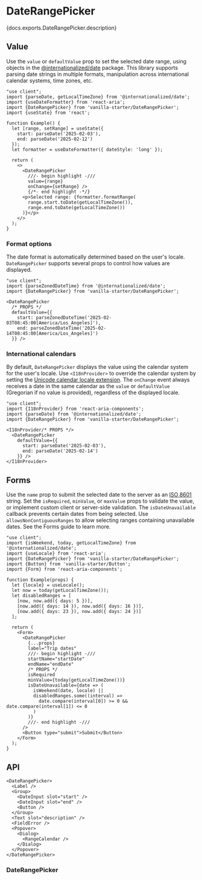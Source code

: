 

# DateRangePicker

<PageDescription>{docs.exports.DateRangePicker.description}</PageDescription>

<ExampleSwitcher>
  <VisualExample
    component={VanillaDateRangePicker}
    docs={vanillaDocs.exports.DateRangePicker}
    links={vanillaDocs.links}
    props={['label', 'granularity', 'isDisabled']}
    initialProps={{label: 'Date range'}}
    type="vanilla"
    files={["starters/docs/src/DateRangePicker.tsx", "starters/docs/src/DateRangePicker.css", "starters/docs/src/theme.css"]} />
  <VisualExample
    component={TailwindDateRangePicker}
    docs={vanillaDocs.exports.DateRangePicker}
    links={vanillaDocs.links}
    props={['label', 'granularity', 'isDisabled']}
    initialProps={{label: 'Date range'}}
    type="tailwind"
    files={["starters/tailwind/src/DateRangePicker.tsx", "starters/tailwind/src/DateField.tsx",  "starters/tailwind/src/index.css"]} />
</ExampleSwitcher>

## Value

Use the `value` or `defaultValue` prop to set the selected date range, using objects in the [@internationalized/date](../internationalized/date/) package. This library supports parsing date strings in multiple formats, manipulation across international calendar systems, time zones, etc.

```tsx render
"use client";
import {parseDate, getLocalTimeZone} from '@internationalized/date';
import {useDateFormatter} from 'react-aria';
import {DateRangePicker} from 'vanilla-starter/DateRangePicker';
import {useState} from 'react';

function Example() {
  let [range, setRange] = useState({
    start: parseDate('2025-02-03'),
    end: parseDate('2025-02-12')
  });
  let formatter = useDateFormatter({ dateStyle: 'long' });
  
  return (
    <>
      <DateRangePicker
        ///- begin highlight -///
        value={range}
        onChange={setRange} />
        {/*- end highlight -*/}
      <p>Selected range: {formatter.formatRange(
        range.start.toDate(getLocalTimeZone()),
        range.end.toDate(getLocalTimeZone())
      )}</p>
    </>
  );
}
```

### Format options

The date format is automatically determined based on the user's locale. `DateRangePicker` supports several props to control how values are displayed.

```tsx render docs={docs.exports.DateRangePicker} links={docs.links} props={['granularity', 'hourCycle', 'hideTimeZone', 'shouldForceLeadingZeros']} initialProps={{label: 'Date'}}
"use client";
import {parseZonedDateTime} from '@internationalized/date';
import {DateRangePicker} from 'vanilla-starter/DateRangePicker';

<DateRangePicker
  /* PROPS */
  defaultValue={{
    start: parseZonedDateTime('2025-02-03T08:45:00[America/Los_Angeles]'),
    end: parseZonedDateTime('2025-02-14T08:45:00[America/Los_Angeles]')
  }} />
```

### International calendars

By default, `DateRangePicker` displays the value using the calendar system for the user's locale. Use `<I18nProvider>` to override the calendar system by setting the [Unicode calendar locale extension](https://developer.mozilla.org/en-US/docs/Web/JavaScript/Reference/Global_Objects/Intl/Locale/calendar#adding_a_calendar_in_the_locale_string). The `onChange` event always receives a date in the same calendar as the `value` or `defaultValue` (Gregorian if no value is provided), regardless of the displayed locale.

```tsx render wide docs={docs.exports.I18nProvider} links={docs.links} props={['locale']} initialProps={{locale: 'hi-IN-u-ca-indian'}}
"use client";
import {I18nProvider} from 'react-aria-components';
import {parseDate} from '@internationalized/date';
import {DateRangePicker} from 'vanilla-starter/DateRangePicker';

<I18nProvider/* PROPS */>
  <DateRangePicker
    defaultValue={{
      start: parseDate('2025-02-03'),
      end: parseDate('2025-02-14')
    }} />
</I18nProvider>
```

## Forms

Use the `name` prop to submit the selected date to the server as an [ISO 8601](https://en.wikipedia.org/wiki/ISO_8601) string. Set the `isRequired`, `minValue`, or `maxValue` props to validate the value, or implement custom client or server-side validation. The `isDateUnavailable` callback prevents certain dates from being selected. Use `allowsNonContiguousRanges` to allow selecting ranges containing unavailable dates. See the Forms guide to learn more.

```tsx render docs={vanillaDocs.exports.DateRangePicker} links={docs.links} props={['allowsNonContiguousRanges']} wide
"use client";
import {isWeekend, today, getLocalTimeZone} from '@internationalized/date';
import {useLocale} from 'react-aria';
import {DateRangePicker} from 'vanilla-starter/DateRangePicker';
import {Button} from 'vanilla-starter/Button';
import {Form} from 'react-aria-components';

function Example(props) {
  let {locale} = useLocale();
  let now = today(getLocalTimeZone());
  let disabledRanges = [
    [now, now.add({ days: 5 })],
    [now.add({ days: 14 }), now.add({ days: 16 })],
    [now.add({ days: 23 }), now.add({ days: 24 })]
  ];

  return (
    <Form>
      <DateRangePicker
        {...props}
        label="Trip dates"
        ///- begin highlight -///
        startName="startDate"
        endName="endDate"
        /* PROPS */
        isRequired
        minValue={today(getLocalTimeZone())}
        isDateUnavailable={date => (
          isWeekend(date, locale) ||
          disabledRanges.some((interval) =>
            date.compare(interval[0]) >= 0 && date.compare(interval[1]) <= 0
          )
        )}
        ///- end highlight -///
      />
      <Button type="submit">Submit</Button>
    </Form>
  );
}
```

## API

<Anatomy />

```tsx links={{DateRangePicker: '#daterangepicker', Group: 'Group.html', DateInput: 'DateField.html#dateinput', Button: 'Button.html', Popover: 'Popover.html', Dialog: 'Dialog.html', RangeCalendar: 'RangeCalendar.html'}}
<DateRangePicker>
  <Label />
  <Group>
    <DateInput slot="start" />
    <DateInput slot="end" />
    <Button />
  </Group>
  <Text slot="description" />
  <FieldError />
  <Popover>
    <Dialog>
      <RangeCalendar />
    </Dialog>
  </Popover>
</DateRangePicker>
```

### DateRangePicker

<PropTable component={docs.exports.DateRangePicker} links={docs.links} />

<StateTable defaultClassName="react-aria-DateRangePicker" properties={docs.exports.DateRangePickerRenderProps.properties} />
